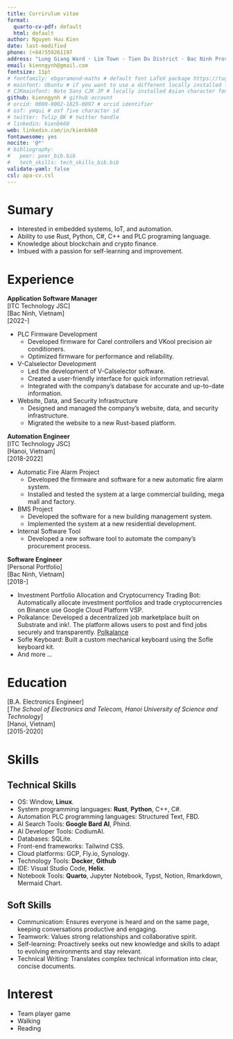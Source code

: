 ```yaml
---
title: Currirulum vitae
format:
  quarto-cv-pdf: default
  html: default
author: Nguyen Huu Kien
date: last-modified
phone: (+84)559261197
address: "Lung Giang Ward · Lim Town · Tien Du District · Bac Ninh Province, Vietnam"
email: kienngynh@gmail.com
fontsize: 11pt
# fontfamily: ebgaramond-maths # default font LaTeX package https://tug.org/FontCatalogue/about.html
# mainfont: Ubuntu # if you want to use a different locally installed font
# CJKmainfont: Noto Sans CJK JP # locally installed Asian character font, must use with xelatex
github: kienngynh # github account
# orcid: 0000-0002-1825-0097 # orcid identifier
# osf: ymqui # osf five character id
# twitter: Tulip_BK # twitter handle
# linkedin: kienbk60
web: linkedin.com/in/kienbk60
fontawesome: yes
nocite: '@*'
# bibliography: 
#   peer: peer_bib.bib
#   tech_skills: tech_skills_bib.bib
validate-yaml: false
csl: apa-cv.csl
---
```


# Sumary

- Interested in embedded systems, IoT, and automation.
- Ability to use Rust, Python, C#, C++ and PLC programing language.
- Knowledge about blockchain and crypto finance.
- Imbued with a passion for self-learning and improvement.

# Experience

**Application Software Manager**  
[ITC Technology JSC]  
[Bac Ninh, Vietnam]  
[2022-]

* PLC Firmware Development
  * Developed firmware for Carel controllers and VKool precision air conditioners.
  * Optimized firmware for performance and reliability.
* V-Calselector Development
  * Led the development of V-Calselector software.
  * Created a user-friendly interface for quick information retrieval.
  * Integrated with the company's database for accurate and up-to-date information.
* Website, Data, and Security Infrastructure
  * Designed and managed the company's website, data, and security infrastructure.
  * Migrated the website to a new Rust-based platform.


**Automation Engineer**  
[ITC Technology JSC]  
[Hanoi, Vietnam]  
[2018-2022]

* Automatic Fire Alarm Project
  * Developed the firmware and software for a new automatic fire alarm system.
  * Installed and tested the system at a large commercial building, mega mall and factory.
* BMS Project
  * Developed the software for a new building management system.
  * Implemented the system at a new residential development.
* Internal Software Tool
  * Developed a new software tool to automate the company's procurement process.


**Software Engineer**  
[Personal Portfolio]  
[Bac Ninh, Vietnam]  
[2018-]

* Investment Portfolio Allocation and Cryptocurrency Trading Bot: Automatically allocate investment portfolios and trade cryptocurrencies on Binance use Google Cloud Platform VSP.
* Polkalance: Developed a decentralized job marketplace built on Substrate and ink!. The platform allows users to post and find jobs securely and transparently. [Polkalance](https://polkalance.vercel.app/)
* Sofle Keyboard: Built a custom mechanical keyboard using the Sofle keyboard kit.
* And more ...

# Education

[B.A. Electronics Engineer]  
[*The School of Electronics and Telecom, Hanoi University of Science and Technology*]  
[Hanoi, Vietnam]  
[2015-2020]

# Skills

## Technical Skills

<!-- ::: {#refs-tech_skills}
::: -->
* OS: Window, **Linux**.
* System programming languages: **Rust**, **Python**, C++, C#.
* Automation PLC programming languages: Structured Text, FBD.
* AI Search Tools: **Google Bard AI**, Phind.
* AI Developer Tools: CodiumAI.
* Databases: SQLite.
* Front-end frameworks: Tailwind CSS.
* Cloud platforms: GCP, Fly.io, Synology.
* Technology Tools: **Docker**, **Github**
* IDE: Visual Studio Code, **Helix**.
* Notebook Tools: **Quarto**, Jupyter Notebook, Typst, Notion, Rmarkdown, Mermaid Chart.

## Soft Skills

* Communication: Ensures everyone is heard and on the same page, keeping conversations productive and engaging.
* Teamwork: Values strong relationships and collaborative spirit.
* Self-learning: Proactively seeks out new knowledge and skills to adapt to evolving environments and stay relevant.
* Technical Writing: Translates complex technical information into clear, concise documents.

<!-- # Projects

::: {#refs-peer}
::: -->

# Interest

* Team player game
* Walking
* Reading
